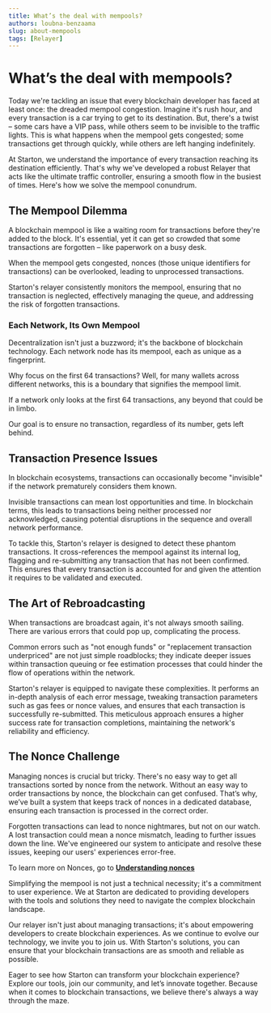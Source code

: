 ```yaml
---
title: What’s the deal with mempools?
authors: loubna-benzaama
slug: about-mempools
tags: [Relayer]
---
```


# What’s the deal with mempools?

Today we're tackling an issue that every blockchain developer has faced at least once: the dreaded mempool congestion. Imagine it's rush hour, and every transaction is a car trying to get to its destination. But, there's a twist – some cars have a VIP pass, while others seem to be invisible to the traffic lights. This is what happens when the mempool gets congested; some transactions get through quickly, while others are left hanging indefinitely.

At Starton, we understand the importance of every transaction reaching its destination efficiently. That's why we've developed a robust Relayer that acts like the ultimate traffic controller, ensuring a smooth flow in the busiest of times. Here's how we solve the mempool conundrum.

## The Mempool Dilemma

A blockchain mempool is like a waiting room for transactions before they're added to the block. It's essential, yet it can get so crowded that some transactions are forgotten – like paperwork on a busy desk.

When the mempool gets congested, nonces (those unique identifiers for transactions) can be overlooked, leading to unprocessed transactions.

Starton's relayer consistently monitors the mempool, ensuring that no transaction is neglected, effectively managing the queue, and addressing the risk of forgotten transactions.

### Each Network, Its Own Mempool

Decentralization isn't just a buzzword; it's the backbone of blockchain technology. Each network node has its mempool, each as unique as a fingerprint.

Why focus on the first 64 transactions? Well, for many wallets across different networks, this is a boundary that signifies the mempool limit.

If a network only looks at the first 64 transactions, any beyond that could be in limbo.

Our goal is to ensure no transaction, regardless of its number, gets left behind.

## Transaction Presence Issues

In blockchain ecosystems, transactions can occasionally become "invisible" if the network prematurely considers them known.

Invisible transactions can mean lost opportunities and time. In blockchain terms, this leads to transactions being neither processed nor acknowledged, causing potential disruptions in the sequence and overall network performance.

To tackle this, Starton's relayer is designed to detect these phantom transactions. It cross-references the mempool against its internal log, flagging and re-submitting any transaction that has not been confirmed. This ensures that every transaction is accounted for and given the attention it requires to be validated and executed.

## The Art of Rebroadcasting

When transactions are broadcast again, it's not always smooth sailing. There are various errors that could pop up, complicating the process.

Common errors such as "not enough funds" or "replacement transaction underpriced" are not just simple roadblocks; they indicate deeper issues within transaction queuing or fee estimation processes that could hinder the flow of operations within the network.

Starton's relayer is equipped to navigate these complexities. It performs an in-depth analysis of each error message, tweaking transaction parameters such as gas fees or nonce values, and ensures that each transaction is successfully re-submitted. This meticulous approach ensures a higher success rate for transaction completions, maintaining the network's reliability and efficiency.

## The Nonce Challenge

Managing nonces is crucial but tricky. There's no easy way to get all transactions sorted by nonce from the network. Without an easy way to order transactions by nonce, the blockchain can get confused. That’s why, we’ve built a system that keeps track of nonces in a dedicated database, ensuring each transaction is processed in the correct order.

Forgotten transactions can lead to nonce nightmares, but not on our watch. A lost transaction could mean a nonce mismatch, leading to further issues down the line. We've engineered our system to anticipate and resolve these issues, keeping our users' experiences error-free.

To learn more on Nonces, go to **[Understanding nonces](/docs/transactions/understanding-nonce)**

Simplifying the mempool is not just a technical necessity; it's a commitment to user experience. We at Starton are dedicated to providing developers with the tools and solutions they need to navigate the complex blockchain landscape.

Our relayer isn't just about managing transactions; it's about empowering developers to create  blockchain experiences. As we continue to evolve our technology, we invite you to join us. With Starton's solutions, you can ensure that your blockchain transactions are as smooth and reliable as possible.

Eager to see how Starton can transform your blockchain experience? Explore our tools, join our community, and let’s innovate together. Because when it comes to blockchain transactions, we believe there's always a way through the maze.
